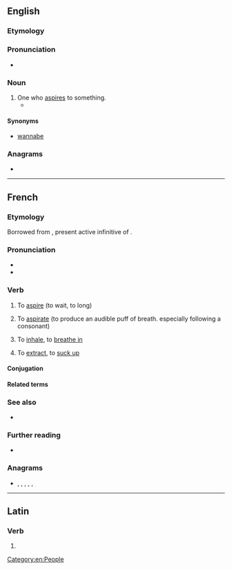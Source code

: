 ==English==

===Etymology===
{{suffix|en|aspire|er|id2=agent noun}}

===Pronunciation===
* {{rhymes|en|aɪəɹə(ɹ)|s=3}}

===Noun===
{{en-noun}}

# One who [[aspire]]s to something.
#* {{quote-journal|en|date=October 4, 2007|author=Stephanie Rosenbloom|title=Calling All Alpha Kitties|work=New York Times|url=http://www.nytimes.com/2007/10/04/fashion/04atoosa.html
|passage=Yet as the Rapunzel-editor in her high tower, she said, she had begun to feel walled off from the legions of '''aspirers'''.}}

====Synonyms====
* [[wannabe]]

===Anagrams===
* {{anagrams|en|a=aeiprrs|Rapiers|pairers|parries|praiser|rapiers|raspier|repairs}}

[[Category:en:People]]

----

==French==

===Etymology===
Borrowed from {{bor|fr|la|aspīrāre}}, present active infinitive of {{m|la|aspīrō}}.

===Pronunciation===
* {{fr-IPA}}
* {{audio|fr|Fr-aspirer.ogg|aspirer}}

===Verb===
{{fr-verb}}

# {{lb|fr|intransitive|followed by à}} To [[aspire]] (to wait, to long)
# {{lb|fr|transitive}} To [[aspirate]] (to produce an audible puff of breath. especially following a consonant)
# {{lb|fr|transitive}} To [[inhale]], to [[breathe in]]
# {{lb|fr|transitive}} To [[extract]], to [[suck up]]
#: {{ux|fr|Il a '''aspiré''' la poussière.|He '''vacuumed''' the dust up. / He '''vacuumed''' up the dust.}}

====Conjugation====
{{fr-conj-auto}}

====Related terms====
{{rel4|fr
|aspirant
|aspirateur
|aspiration
|aspirationnel
|expiration
|expirer
|inspiration
|inspirationnel
|inspirer
|respiration
|respirer
}}

===See also===
* {{l|fr|muet}}

===Further reading===
* {{R:TLFi}}

===Anagrams===
* {{l|fr|périras}}, {{l|fr|praires}}, {{l|fr|prieras}}, {{l|fr|reprisa}}, {{l|fr|respira}}, {{l|fr|riperas}}

----

==Latin==

===Verb===
{{la-verb-form|aspīrer}}

# {{inflection of|la|aspīrō||1|s|pres|pasv|subj}}